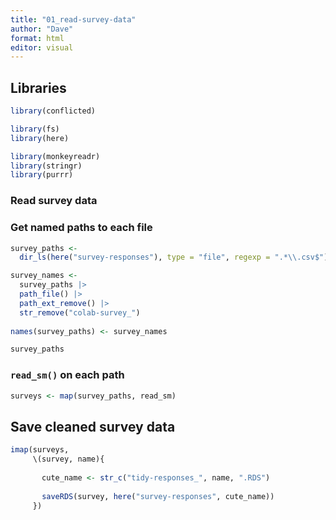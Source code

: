 ```yaml
---
title: "01_read-survey-data"
author: "Dave"
format: html
editor: visual
---
```


## Libraries

```r
library(conflicted)

library(fs)
library(here)

library(monkeyreadr)
library(stringr)
library(purrr)
```

### Read survey data

### Get named paths to each file

```r
survey_paths <- 
  dir_ls(here("survey-responses"), type = "file", regexp = ".*\\.csv$")

survey_names <- 
  survey_paths |> 
  path_file() |> 
  path_ext_remove() |>
  str_remove("colab-survey_")
  
names(survey_paths) <- survey_names

survey_paths
```

### `read_sm()` on each path

```r
surveys <- map(survey_paths, read_sm)
```

## Save cleaned survey data

```r
imap(surveys,
     \(survey, name){
       
       cute_name <- str_c("tidy-responses_", name, ".RDS")
       
       saveRDS(survey, here("survey-responses", cute_name))
     })
```
